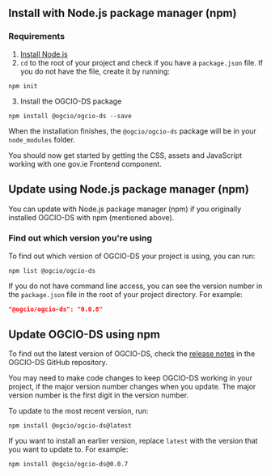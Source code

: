 
<Meta title="Docs/Install with npm" />

## Install with Node.js package manager (npm)

### Requirements

1. [Install Node.js](https://nodejs.org/en/)
2. `cd` to the root of your project and check if you have a `package.json` file. If you do not have the file, create it by running:

```
npm init
```

3. Install the OGCIO-DS package

```
npm install @ogcio/ogcio-ds --save
```

When the installation finishes, the `@ogcio/ogcio-ds` package will be in your `node_modules` folder.

You should now get started by <Link href='?path=/docs/docs-get-started--docs'>getting the CSS, assets and JavaScript working</Link> with one gov.ie Frontend component.

## Update using Node.js package manager (npm)

You can update with Node.js package manager (npm) if you originally installed OGCIO-DS with npm (mentioned above).

### Find out which version you're using

To find out which version of OGCIO-DS your project is using, you can run:

```
npm list @ogcio/ogcio-ds
```

If you do not have command line access, you can see the version number in the `package.json` file in the root of your project directory. For example:

```json
"@ogcio/ogcio-ds": "0.0.8"
```

## Update OGCIO-DS using npm

To find out the latest version of OGCIO-DS, check the [release notes](https://github.com/ogcio/ogcio-ds/releases) in the OGCIO-DS GitHub repository.

You may need to make code changes to keep OGCIO-DS working in your project, if the major version number changes when you update. The major version number is the first digit in the version number.

To update to the most recent version, run:

```
npm install @ogcio/ogcio-ds@latest
```

If you want to install an earlier version, replace `latest` with the version that you want to update to. For example:

```
npm install @ogcio/ogcio-ds@0.0.7
```
